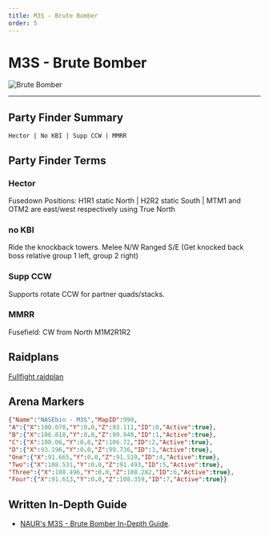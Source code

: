 ```yaml
---
title: M3S - Brute Bomber
order: 5
---
```


# M3S - Brute Bomber

![Brute Bomber](/images/thumbnails/savage/m3s.png)

---

## Party Finder Summary

```
Hector | No KBI | Supp CCW | MMRR
```

## Party Finder Terms

### Hector

Fusedown Positions: H1R1 static North | H2R2 static South | MTM1 and OTM2 are east/west respectively using True North

### no KBI

Ride the knockback towers. Melee N/W Ranged S/E (Get knocked back boss relative group 1 left, group 2 right)

### Supp CCW

Supports rotate CCW for partner quads/stacks.

### MMRR

Fusefield: CW from North M1M2R1R2

## Raidplans

[Fullfight raidplan](https://raidplan.io/plan/RA356IAfPAKoPqJL)

## Arena Markers

```json
{"Name":"NASEbin - M3S","MapID":990,
"A":{"X":100.078,"Y":0.0,"Z":93.111,"ID":0,"Active":true},
"B":{"X":106.818,"Y":0.0,"Z":99.948,"ID":1,"Active":true},
"C":{"X":100.06,"Y":0.0,"Z":106.72,"ID":2,"Active":true},
"D":{"X":93.196,"Y":0.0,"Z":99.736,"ID":3,"Active":true},
"One":{"X":91.665,"Y":0.0,"Z":91.519,"ID":4,"Active":true},
"Two":{"X":108.531,"Y":0.0,"Z":91.493,"ID":5,"Active":true},
"Three":{"X":108.496,"Y":0.0,"Z":108.282,"ID":6,"Active":true},
"Four":{"X":91.613,"Y":0.0,"Z":108.359,"ID":7,"Active":true}}
```

## Written In-Depth Guide

- [NAUR's M3S - Brute Bomber In-Depth Guide](/savage/m3s/guide).